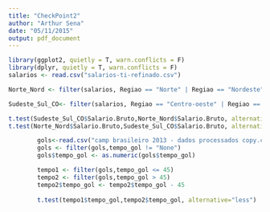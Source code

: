 ```yaml
---
title: "CheckPoint2"
author: "Arthur Sena"
date: "05/11/2015"
output: pdf_document
---
```


```r
library(ggplot2, quietly = T, warn.conflicts = F)
library(dplyr, quietly = T, warn.conflicts = F)
salarios <- read.csv("salarios-ti-refinado.csv")

Norte_Nord <- filter(salarios, Regiao == "Norte" | Regiao == "Nordeste")

Sudeste_Sul_CO<- filter(salarios, Regiao == "Centro-oeste" | Regiao == "Sudeste" | Regiao == "Sul")

t.test(Sudeste_Sul_CO$Salario.Bruto,Norte_Nord$Salario.Bruto, alternative="greater")
t.test(Norte_Nord$Salario.Bruto,Sudeste_Sul_CO$Salario.Bruto, alternative="greater")
```


```r

        gols<-read.csv("camp brasileiro 2013 - dados processados copy.csv")
        gols <- filter(gols,tempo_gol != "None")
        gols$tempo_gol <- as.numeric(gols$tempo_gol)

        tempo1 <- filter(gols,tempo_gol <= 45)
        tempo2 <- filter(gols,tempo_gol > 45)
        tempo2$tempo_gol <- tempo2$tempo_gol - 45
 
        t.test(tempo1$tempo_gol,tempo2$tempo_gol, alternative="less")




```

